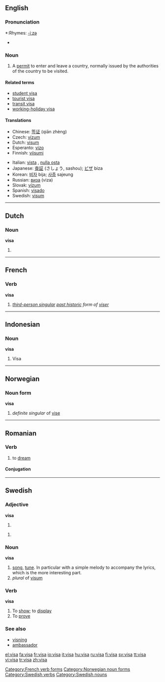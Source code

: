 {{see|Visa}}
{{wikipedia}}
==English==

===Pronunciation===
*:Rhymes: [[Rhymes:English:-iːzə|-iːzə]]
*{{IPA|/ˈviːzə/}}

===Noun===
{{en-noun}}

# A [[permit]] to enter and leave a country, normally issued by the authorities of the country to be visited.

====Related terms====
*[[student visa]]
*[[tourist visa]]
*[[transit visa]]
*[[working-holiday visa]]

====Translations====
{{trans-top|permit}}
*Chinese: [[签证]] (qiān zhèng)
*Czech: [[vízum#Czech|vízum]] {{n}}
*Dutch: [[visum]] {{n}}
*Esperanto: [[vizo]]
*Finnish: [[viisumi]]
{{trans-mid}}
*Italian: [[vista]] {{f}}, [[nulla osta]]
*Japanese: [[査証]] (さしょう, sashou); [[ビザ]] biza
*Korean: [[비자]] bija; [[사증]] sajeung
*Russian: [[виза ]] (viza)
*Slovak: [[vízum#Slovak|vízum]] {{n}}
*Spanish: [[visado]]
*Swedish: [[visum#Swedish|visum]] {{n}}
{{trans-bottom}}

----

==Dutch==

===Noun===
'''visa'''

# {{plural of|[[visum]]}}

----

==French==

===Verb===
'''visa'''

# ''[[third-person singular]] [[past historic]] form of [[viser#French|viser]]''

[[Category:French verb forms]]

----

==Indonesian==

===Noun===
'''visa'''

# Visa

----

==Norwegian==

===Noun form===
'''visa'''

# ''definite singular'' of [[vise#Norwegian|vise]]

[[Category:Norwegian noun forms]]

----

==Romanian==

===Verb===
{{ro-verb|type=1|tr=both}}

# to [[dream]]

====Conjugation====
{{ro-conj-a-ez|vis}}

----

==Swedish==

===Adjective===
'''visa'''

# {{sv-adj-form-abs-def|vis}}

# {{sv-adj-form-abs-pl|vis}}

===Noun===
{{sv-noun|gender=Common|visa|visan|visor|visorna|visas|visans|visors|visornas}}
'''visa'''

# [[song]], [[tune]]. In particular with a simple melody to accompany the lyrics, which is the more interesting part.
# ''plural'' of [[visum#Swedish|visum]]

===Verb===
{{sv-verb-reg-ar}}
'''visa'''

# To [[show]]; to [[display]]
# To [[prove]]

===See also===
*[[visning]]
*[[ambassador]]

[[Category:Swedish verbs]]
[[Category:Swedish nouns]]

[[el:visa]]
[[fa:visa]]
[[fr:visa]]
[[io:visa]]
[[it:visa]]
[[hu:visa]]
[[ru:visa]]
[[fi:visa]]
[[sv:visa]]
[[tt:visa]]
[[vi:visa]]
[[tr:visa]]
[[zh:visa]]